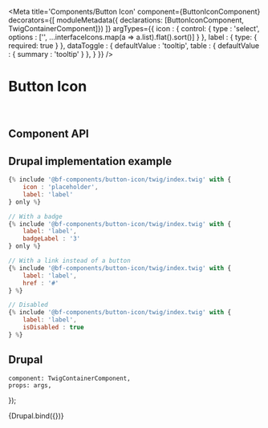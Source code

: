 

<Meta
    title='Components/Button Icon'
    component={ButtonIconComponent}
    decorators={[
        moduleMetadata({ declarations: [ButtonIconComponent, TwigContainerComponent]})
    ]}
    argTypes={{
        icon       : {
            control: {
                type    : 'select',
                options : ['', ...interfaceIcons.map(a => a.list).flat().sort()]
            }
        },
        label      : { type: { required: true } },
        dataToggle : {
            defaultValue : 'tooltip',
            table        : { defaultValue : { summary : 'tooltip' } },
        }    }}
/>


# Button Icon

<br/>



## Component API

<Props of={ButtonIconComponent} />



## Drupal implementation example

```jsx
{% include '@bf-components/button-icon/twig/index.twig' with {
    icon : 'placeholder',
    label: 'label'
} only %}

// With a badge
{% include '@bf-components/button-icon/twig/index.twig' with {
    label: 'label',
    badgeLabel : '3'
} only %}

// With a link instead of a button
{% include '@bf-components/button-icon/twig/index.twig' with {
    label: 'label',
    href : '#'
} %}

// Disabled
{% include '@bf-components/button-icon/twig/index.twig' with {
    label: 'label',
    isDisabled : true
} %}
```



## Drupal

    component: TwigContainerComponent,
    props: args,
});

<Canvas withSource='none'>
    <Story
        name='Drupal'
        height='300px'
        args={{
            elementPath : 'components/button-icon/_doc/template.drupal',
            icon        : 'cart',
            label       : 'label',
            href        : 'https://example.com'
        }}
    >
        {Drupal.bind({})}
    </Story>
</Canvas>
